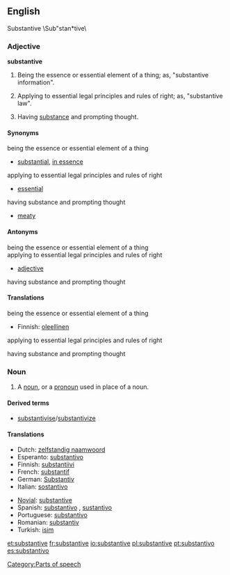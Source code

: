 ==English==
Substantive \Sub"stan*tive\

===Adjective=== 
'''substantive'''
# Being the essence or essential element of a thing; as, "substantive information".
#{{law}} Applying to essential legal principles and rules of right; as, "substantive law".
# Having [[substance]] and prompting thought.
====Synonyms====
;being the essence or essential element of a thing
*[[substantial]], [[in essence]]
;applying to essential legal principles and rules of right
*[[essential]]
;having substance and prompting thought
*[[meaty]]
====Antonyms====
;being the essence or essential element of a thing
;applying to essential legal principles and rules of right
*[[adjective]]
;having substance and prompting thought

====Translations====
;being the essence or essential element of a thing
{{top}}
*Finnish: [[oleellinen]]
{{mid}}
{{bottom}}

;applying to essential legal principles and rules of right
{{top}}
{{mid}}
{{bottom}}

;having substance and prompting thought
{{top}}
{{mid}}
{{bottom}}

===Noun===
{{en-noun}}
#{{grammar}}[[Category:Parts of speech]] A [[noun]], or a [[pronoun]] used in place of a noun.

====Derived terms====
*[[substantivise]]/[[substantivize]]

====Translations====
{{top}}
*Dutch: [[zelfstandig naamwoord]] {{n}}
*Esperanto: [[substantivo]]
*Finnish: [[substantiivi]]
*French: [[substantif]] {{m}}
*German: [[Substantiv]] {{n}}
*Italian: [[sostantivo]] {{m}}
{{mid}}
*[[Novial]]: [[substantive]]
*Spanish: [[substantivo]] {{m}}, [[sustantivo]] {{m}}
*Portuguese: [[substantivo]]
*Romanian: [[substantiv]] {{n}}
*Turkish: [[isim]]
{{bottom}}

[[et:substantive]]
[[fr:substantive]]
[[io:substantive]]
[[pl:substantive]]
[[pt:substantivo]]
[[es:substantivo]]